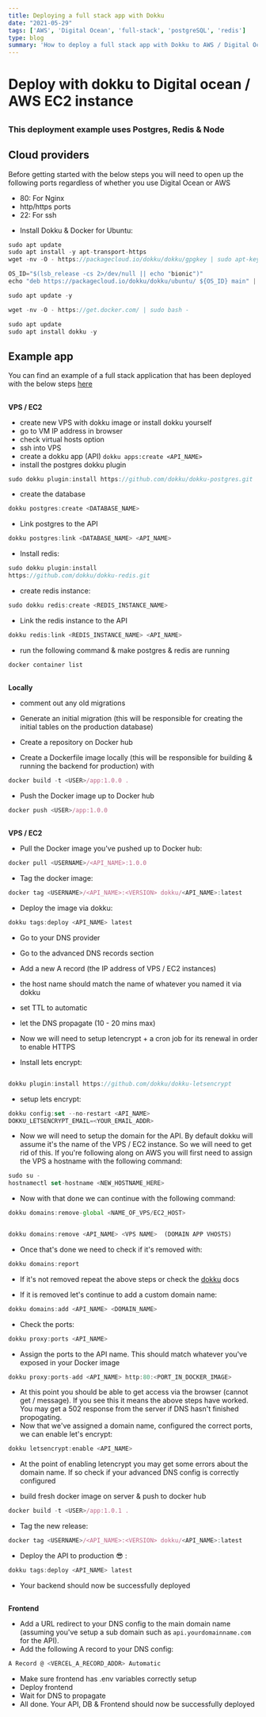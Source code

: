 ```yaml
---
title: Deploying a full stack app with Dokku 
date: "2021-05-29"
tags: ['AWS', 'Digital Ocean', 'full-stack', 'postgreSQL', 'redis']
type: blog
summary: 'How to deploy a full stack app with Dokku to AWS / Digital Ocean. Cost effective deployment for Node, PostgresQL & Redis'
---
```




# Deploy with dokku to Digital ocean / AWS EC2 instance 

## 

### This deployment example uses Postgres, Redis & Node 


## 


## Cloud providers

Before getting started with the below steps you will need to open up the following ports regardless of whether you use Digital Ocean or AWS

- 80: For Nginx 
- http/https ports
- 22: For ssh 

* Install Dokku & Docker for Ubuntu: 

```ts
sudo apt update
sudo apt install -y apt-transport-https
wget -nv -O - https://packagecloud.io/dokku/dokku/gpgkey | sudo apt-key add -

OS_ID="$(lsb_release -cs 2>/dev/null || echo "bionic")"
echo "deb https://packagecloud.io/dokku/dokku/ubuntu/ ${OS_ID} main" | sudo tee /etc/apt/sources.list.d/dokku.list

sudo apt update -y 

wget -nv -O - https://get.docker.com/ | sudo bash -

sudo apt update
sudo apt install dokku -y
```

##

## Example app 

You can find an example of a full stack application that has been deployed with the below steps <a href="https://github.com/luke-h1/tmtodos.me" target="_blank" referrer="no referrer">here</a>  


##

**VPS / EC2**
- create new VPS with dokku image or install dokku yourself 
- go to VM IP address in browser
- check virtual hosts option
- ssh into VPS
- create a dokku app (API) `dokku apps:create <API_NAME>`
- install the postgres dokku plugin 

```ts 
sudo dokku plugin:install https://github.com/dokku/dokku-postgres.git 
```

- create the database 

```ts
dokku postgres:create <DATABASE_NAME>
```
- Link postgres to the API 

```ts
dokku postgres:link <DATABASE_NAME> <API_NAME>
```

- Install redis: 
```ts
sudo dokku plugin:install 
https://github.com/dokku/dokku-redis.git
```

- create redis instance: 

```ts
sudo dokku redis:create <REDIS_INSTANCE_NAME>
```

- Link the redis instance to the API 

```ts
dokku redis:link <REDIS_INSTANCE_NAME> <API_NAME>
```

- run the following command & make postgres & redis are running
```ts 
docker container list
``` 


##

**Locally** 

* comment out any old migrations 

* Generate an initial migration (this will be responsible for creating the initial tables on the production database)  

* Create a repository on Docker hub 

* Create a Dockerfile image locally (this will be responsible for building & running the backend for production) with 

```ts
docker build -t <USER>/app:1.0.0 . 
```

* Push the Docker image up to Docker hub 
```ts
docker push <USER>/app:1.0.0
```
##

**VPS / EC2** 
* Pull the Docker image you've pushed up to Docker hub: 


```ts
docker pull <USERNAME>/<API_NAME>:1.0.0
```


* Tag the docker image: 

```ts
docker tag <USERNAME>/<API_NAME>:<VERSION> dokku/<API_NAME>:latest
```
* Deploy the image via dokku: 
```ts
dokku tags:deploy <API_NAME> latest
```

* Go to your DNS provider

* Go to the advanced DNS records section 

* Add a new A record (the IP address of VPS / EC2 instances)

* the host name should match the name of whatever you named it via dokku 

* set TTL to automatic 

* let the DNS propagate (10 - 20 mins max)

* Now we will need to setup letencrypt + a cron job for its renewal in order to enable HTTPS

* Install lets encrypt: 
```ts 

dokku plugin:install https://github.com/dokku/dokku-letsencrypt
```

* setup lets encrypt: 
```ts
dokku config:set --no-restart <API_NAME> 
DOKKU_LETSENCRYPT_EMAIL=<YOUR_EMAIL_ADDR>
```

* Now we will need to setup the domain for the API. By default dokku will assume it's the name of the VPS / EC2 instance. So we will need to get rid of this. If you're following along on AWS you will first need to assign the VPS a hostname with the following command: 
```ts 
sudo su - 
hostnamectl set-hostname <NEW_HOSTNAME_HERE>
```

* Now with that done we can continue with the following command: 


```ts 
dokku domains:remove-global <NAME_OF_VPS/EC2_HOST>
```

```ts 

dokku domains:remove <API_NAME> <VPS NAME>  (DOMAIN APP VHOSTS)
```

* Once that's done we need to check if it's removed with: 
```ts 
dokku domains:report
```
* If it's not removed repeat the above steps or check the <a href="https://dokku.com/docs/getting-started/installation/">dokku</a> docs 

* If it is removed let's continue to add a custom domain name:

```ts
dokku domains:add <API_NAME> <DOMAIN_NAME>
```
* Check the ports: 

```ts
dokku proxy:ports <API_NAME>
```

* Assign the ports to the API name. This should match whatever you've exposed in your Docker image

```ts 
dokku proxy:ports-add <API_NAME> http:80:<PORT_IN_DOCKER_IMAGE>
```

* At this point you should be able to get access via the browser (cannot get / message). If you see this it means the above steps have worked. You may get a 502 response from the server if DNS hasn't finished propogating.
* Now that we've assigned a domain name, configured the correct ports, we can enable let's encrypt:

```ts
dokku letsencrypt:enable <API_NAME>
```
* At the point of enabling letencrypt you may get some errors about the domain name. If so check if your advanced DNS config is correctly configured

* build fresh docker image on server & push to docker hub

```ts
docker build -t <USER>/app:1.0.1 .

```

* Tag the new release: 

```ts 
docker tag <USERNAME>/<API_NAME>:<VERSION> dokku/<API_NAME>:latest
```

* Deploy the API to production 😎 : 

```ts 
dokku tags:deploy <API_NAME> latest
```

* Your backend should now be successfully deployed

##

**Frontend**
* Add a URL redirect to your DNS config to the main domain name (assuming you've setup a sub domain such as `api.yourdomainname.com` for the API).
* Add the following A record to your DNS config: 
```ts 
A Record @ <VERCEL_A_RECORD_ADDR> Automatic
```
* Make sure frontend has .env variables correctly setup 
* Deploy frontend 
* Wait for DNS to propagate 
* All done. Your API, DB & Frontend should now be successfully deployed